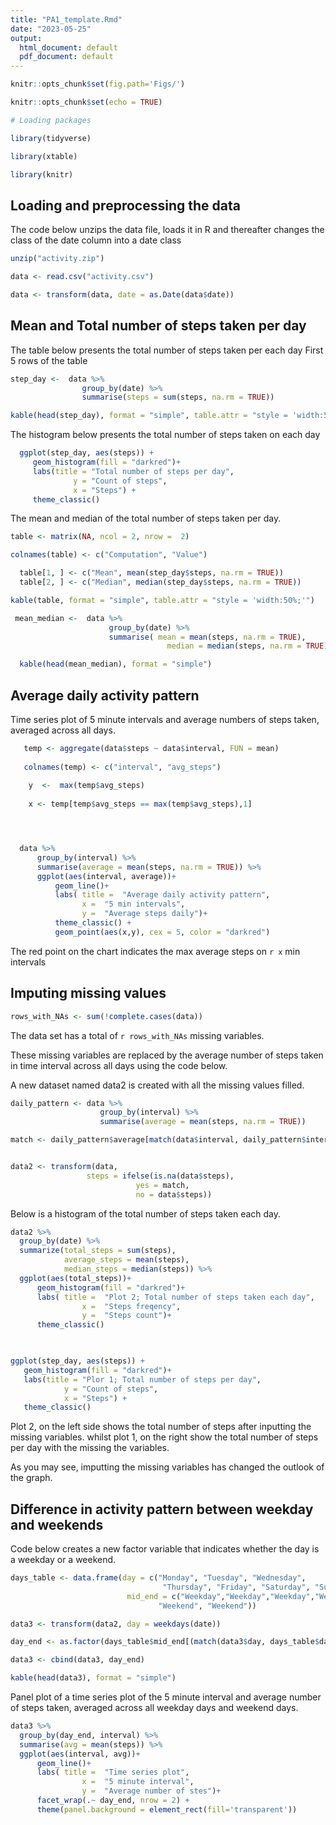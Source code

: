 ```yaml
---
title: "PA1_template.Rmd"
date: "2023-05-25"
output:
  html_document: default
  pdf_document: default
---
```


```r

knitr::opts_chunk$set(fig.path='Figs/')

```


```r

knitr::opts_chunk$set(echo = TRUE)

# Loading packages 

library(tidyverse)

library(xtable)

library(knitr)

```

## Loading and preprocessing the data

The code below unzips the data file, loads it in R and thereafter changes the class of the date column into a date class

```r


unzip("activity.zip")

data <- read.csv("activity.csv")

data <- transform(data, date = as.Date(data$date))


```

## Mean and Total number of steps taken per day

The table below presents the total number of steps taken per each day First 5 rows of the table

```r

step_day <-  data %>%  
                group_by(date) %>% 
                summarise(steps = sum(steps, na.rm = TRUE))

kable(head(step_day), format = "simple", table.attr = "style = 'width:50%;'")


```

The histogram below presents the total number of steps taken on each day

```r
 
  ggplot(step_day, aes(steps)) +
     geom_histogram(fill = "darkred")+
     labs(title = "Total number of steps per day",
              y = "Count of steps",
              x = "Steps") +
     theme_classic()
```

The mean and median of the total number of steps taken per day.

```r

table <- matrix(NA, ncol = 2, nrow =  2)

colnames(table) <- c("Computation", "Value")

  table[1, ] <- c("Mean", mean(step_day$steps, na.rm = TRUE))
  table[2, ] <- c("Median", median(step_day$steps, na.rm = TRUE))

kable(table, format = "simple", table.attr = "style = 'width:50%;'")

```

```r

 mean_median <-  data %>% 
                      group_by(date) %>% 
                      summarise( mean = mean(steps, na.rm = TRUE),
                                   median = median(steps, na.rm = TRUE))

  kable(head(mean_median), format = "simple")

```

## Average daily activity pattern

Time series plot of 5 minute intervals and average numbers of steps taken, averaged across all days.

```r

   temp <- aggregate(data$steps ~ data$interval, FUN = mean)
 
   colnames(temp) <- c("interval", "avg_steps")
  
    y  <-  max(temp$avg_steps)
    
    x <- temp[temp$avg_steps == max(temp$avg_steps),1]





```
```r

  data %>% 
      group_by(interval) %>% 
      summarise(average = mean(steps, na.rm = TRUE)) %>% 
      ggplot(aes(interval, average))+
          geom_line()+
          labs( title =  "Average daily activity pattern",
                x =  "5 min intervals",
                y =  "Average steps daily")+
          theme_classic() +
          geom_point(aes(x,y), cex = 5, color = "darkred")
```

The red point on the chart indicates the max average steps on `r x` min intervals

## Imputing missing values

```r

rows_with_NAs <- sum(!complete.cases(data))

```

The data set has a total of `r rows_with_NAs` missing variables.

These missing variables are replaced by the average number of steps taken in time interval across all days using the code below.

A new dataset named data2 is created with all the missing values filled.

```r

daily_pattern <- data %>% 
                    group_by(interval) %>% 
                    summarise(average = mean(steps, na.rm = TRUE))

match <- daily_pattern$average[match(data$interval, daily_pattern$interval)]


data2 <- transform(data,
                 steps = ifelse(is.na(data$steps),
                            yes = match,
                            no = data$steps))
```

Below is a histogram of the total number of steps taken each day.

```r

data2 %>% 
  group_by(date) %>% 
  summarize(total_steps = sum(steps),
            average_steps = mean(steps),
            median_steps = median(steps)) %>% 
  ggplot(aes(total_steps))+
      geom_histogram(fill = "darkred")+
      labs( title =  "Plot 2; Total number of steps taken each day",
                x =  "Steps freqency",
                y =  "Steps count")+
      theme_classic()


 
ggplot(step_day, aes(steps)) +
   geom_histogram(fill = "darkred")+
   labs(title = "Plor 1; Total number of steps per day",
            y = "Count of steps",
            x = "Steps") +
   theme_classic()

```

Plot 2, on the left side shows the total number of steps after inputting the missing variables. whilst plot 1, on the right show the total number of steps per day with the missing the variables.

As you may see, imputting the missing variables has changed the outlook of the graph.

## Difference in activity pattern between weekday and weekends

Code below creates a new factor variable that indicates whether the day is a weekday or a weekend.

```r

days_table <- data.frame(day = c("Monday", "Tuesday", "Wednesday", 
                                  "Thursday", "Friday", "Saturday", "Sunday"),
                          mid_end = c("Weekday","Weekday","Weekday","Weekday","Weekday", 
                                 "Weekend", "Weekend"))

data3 <- transform(data2, day = weekdays(date))

day_end <- as.factor(days_table$mid_end[(match(data3$day, days_table$day))])

data3 <- cbind(data3, day_end)

kable(head(data3), format = "simple")


```

Panel plot of a time series plot of the 5 minute interval and average number of steps taken, averaged across all weekday days and weekend days.

```r

data3 %>% 
  group_by(day_end, interval) %>% 
  summarise(avg = mean(steps)) %>% 
  ggplot(aes(interval, avg))+
      geom_line()+
      labs( title =  "Time series plot",
                x =  "5 minute interval",
                y =  "Average number of stes")+
      facet_wrap(.~ day_end, nrow = 2) +
      theme(panel.background = element_rect(fill='transparent'))



```
